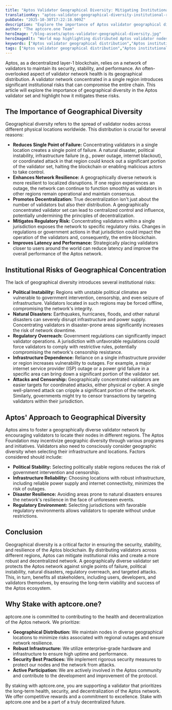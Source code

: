 ```yaml
---
title: "Aptos Validator Geographical Diversity: Mitigating Institutional Risk"
translationKey: "aptos-validator-geographical-diversity-institutional-risk"
pubDate: "2025-10-30T17:22:18.909Z"
description: "Explore the importance of Aptos validator geographical diversity in reducing institutional risk and enhancing network resilience on the Aptos blockchain."
author: "The aptcore.one Team"
heroImage: "/blog-assets/aptos-validator-geographical-diversity.jpg"
heroImageAlt: "World map highlighting distributed Aptos validator nodes showcasing geographical diversity"
keywords: ["Aptos validator geographical distribution","Aptos institutional risk assessment","Aptos network security analysis","decentralized Aptos validator selection","impact of validator location on Aptos","Aptos validator concentration risks","Aptos blockchain governance"] 
tags: ["Aptos validator geographical distribution","Aptos institutional risk assessment","Aptos network security analysis","decentralized Aptos validator selection","impact of validator location on Aptos","Aptos validator concentration risks","Aptos blockchain governance"]
---
```


Aptos, as a decentralized layer-1 blockchain, relies on a network of validators to maintain its security, stability, and performance. An often-overlooked aspect of validator network health is its geographical distribution. A validator network concentrated in a single region introduces significant institutional risks that can compromise the entire chain. This article will explore the importance of geographical diversity in the Aptos validator set and highlight how it mitigates these risks.

## The Importance of Geographical Diversity

Geographical diversity refers to the spread of validator nodes across different physical locations worldwide. This distribution is crucial for several reasons:

*   **Reduces Single Point of Failure:** Concentrating validators in a single location creates a single point of failure. A natural disaster, political instability, infrastructure failure (e.g., power outage, internet blackout), or coordinated attack in that region could knock out a significant portion of the validator set, halting the blockchain or enabling malicious actors to take control.
*   **Enhances Network Resilience:** A geographically diverse network is more resilient to localized disruptions. If one region experiences an outage, the network can continue to function smoothly as validators in other regions remain operational and maintain consensus.
*   **Promotes Decentralization:** True decentralization isn't just about the number of validators but also their distribution. A geographically concentrated validator set can lead to centralized control and influence, potentially undermining the principles of decentralization.
*   **Mitigates Regulatory Risk:** Concentrating validators within a single jurisdiction exposes the network to specific regulatory risks. Changes in regulations or government actions in that jurisdiction could impact the operation of the validators and, consequently, the entire blockchain.
*   **Improves Latency and Performance:** Strategically placing validators closer to users around the world can reduce latency and improve the overall performance of the Aptos network.

## Institutional Risks of Geographical Concentration

The lack of geographical diversity introduces several institutional risks:

*   **Political Instability:** Regions with unstable political climates are vulnerable to government intervention, censorship, and even seizure of infrastructure. Validators located in such regions may be forced offline, compromising the network's integrity.
*   **Natural Disasters:** Earthquakes, hurricanes, floods, and other natural disasters can severely disrupt infrastructure and power supply. Concentrating validators in disaster-prone areas significantly increases the risk of network downtime.
*   **Regulatory Overreach:** Government regulations can significantly impact validator operations. A jurisdiction with unfavorable regulations could force validators to comply with restrictive rules, potentially compromising the network's censorship resistance.
*   **Infrastructure Dependence:** Reliance on a single infrastructure provider or region increases vulnerability to outages. For example, a major internet service provider (ISP) outage or a power grid failure in a specific area can bring down a significant portion of the validator set.
*   **Attacks and Censorship:** Geographically concentrated validators are easier targets for coordinated attacks, either physical or cyber. A single well-planned attack can cripple a significant portion of the network. Similarly, governments might try to censor transactions by targeting validators within their jurisdiction.

## Aptos' Approach to Geographical Diversity

Aptos aims to foster a geographically diverse validator network by encouraging validators to locate their nodes in different regions. The Aptos Foundation may incentivize geographic diversity through various programs and initiatives. Validators also need to consciously consider geographic diversity when selecting their infrastructure and locations. Factors considered should include:

*   **Political Stability:** Selecting politically stable regions reduces the risk of government intervention and censorship.
*   **Infrastructure Reliability:** Choosing locations with robust infrastructure, including reliable power supply and internet connectivity, minimizes the risk of outages.
*   **Disaster Resilience:** Avoiding areas prone to natural disasters ensures the network's resilience in the face of unforeseen events.
*   **Regulatory Environment:** Selecting jurisdictions with favorable regulatory environments allows validators to operate without undue restrictions.

## Conclusion

Geographical diversity is a critical factor in ensuring the security, stability, and resilience of the Aptos blockchain. By distributing validators across different regions, Aptos can mitigate institutional risks and create a more robust and decentralized network. A geographically diverse validator set protects the Aptos network against single points of failure, political instability, natural disasters, regulatory overreach, and targeted attacks. This, in turn, benefits all stakeholders, including users, developers, and validators themselves, by ensuring the long-term viability and success of the Aptos ecosystem.

## Why Stake with aptcore.one?

aptcore.one is committed to contributing to the health and decentralization of the Aptos network. We prioritize:

*   **Geographical Distribution:** We maintain nodes in diverse geographical locations to minimize risks associated with regional outages and ensure network resilience.
*   **Robust Infrastructure:** We utilize enterprise-grade hardware and infrastructure to ensure high uptime and performance.
*   **Security Best Practices:** We implement rigorous security measures to protect our nodes and the network from attacks.
*   **Active Participation:** We are actively involved in the Aptos community and contribute to the development and improvement of the protocol.

By staking with aptcore.one, you are supporting a validator that prioritizes the long-term health, security, and decentralization of the Aptos network. We offer competitive rewards and a commitment to excellence. Stake with aptcore.one and be a part of a truly decentralized future.